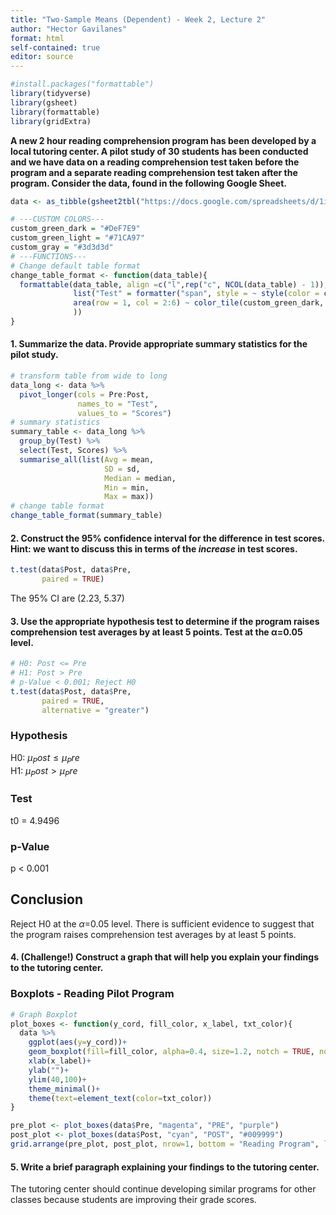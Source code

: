 ```yaml
---
title: "Two-Sample Means (Dependent) - Week 2, Lecture 2"
author: "Hector Gavilanes"
format: html
self-contained: true
editor: source
---
```


```r
#install.packages("formattable")
library(tidyverse)
library(gsheet)
library(formattable)
library(gridExtra)
```

**A new 2 hour reading comprehension program has been developed by a local tutoring center. A pilot study of 30 students has been conducted and we have data on a reading comprehension test taken before the program and a separate reading comprehension test taken after the program. Consider the data, found in the following Google Sheet.**

```r
data <- as_tibble(gsheet2tbl("https://docs.google.com/spreadsheets/d/1ijxX7c6qcFAw-r_mNSxC-Ps5b5njw-WtE4RcxPTySXU/edit?usp=sharing"))

# ---CUSTOM COLORS---
custom_green_dark = "#DeF7E9"
custom_green_light = "#71CA97"
custom_gray = "#3d3d3d"
# ---FUNCTIONS---
# Change default table format
change_table_format <- function(data_table){
  formattable(data_table, align =c("l",rep("c", NCOL(data_table) - 1)),
              list("Test" = formatter("span", style = ~ style(color = custom_gray, font.weight = "bold")),
              area(row = 1, col = 2:6) ~ color_tile(custom_green_dark, custom_green_light)
              ))
}
```

#### 1. Summarize the data. Provide appropriate summary statistics for the pilot study.

```r
# transform table from wide to long
data_long <- data %>% 
  pivot_longer(cols = Pre:Post, 
               names_to = "Test", 
               values_to = "Scores")
# summary statistics
summary_table <- data_long %>% 
  group_by(Test) %>%
  select(Test, Scores) %>% 
  summarise_all(list(Avg = mean,
                     SD = sd, 
                     Median = median, 
                     Min = min, 
                     Max = max))
# change table format
change_table_format(summary_table)
```

#### 2. Construct the 95% confidence interval for the difference in test scores. Hint: we want to discuss this in terms of the *increase* in test scores.

```r
t.test(data$Post, data$Pre,
       paired = TRUE)
```

The 95% CI are (2.23, 5.37)

#### 3. Use the appropriate hypothesis test to determine if the program raises comprehension test averages by at least 5 points. Test at the &alpha;=0.05 level.

```r

# H0: Post <= Pre
# H1: Post > Pre
# p-Value < 0.001; Reject H0
t.test(data$Post, data$Pre,
       paired = TRUE,
       alternative = "greater")

```
### Hypothesis
H0: $\mu_Post \le \mu_Pre$\
H1: $\mu_Post > \mu_Pre$\

### Test
t0 = 4.9496

### p-Value
p < 0.001

## Conclusion
Reject H0 at the $\alpha$=0.05 level. There is sufficient evidence to suggest that the program raises comprehension test averages by at least 5 points.


#### 4. (Challenge!) Construct a graph that will help you explain your findings to the tutoring center.

### Boxplots - Reading Pilot Program
```r
# Graph Boxplot
plot_boxes <- function(y_cord, fill_color, x_label, txt_color){
  data %>%
    ggplot(aes(y=y_cord))+
    geom_boxplot(fill=fill_color, alpha=0.4, size=1.2, notch = TRUE, notchwidth = 0.6)+
    xlab(x_label)+
    ylab("")+
    ylim(40,100)+
    theme_minimal()+
    theme(text=element_text(color=txt_color))
}

pre_plot <- plot_boxes(data$Pre, "magenta", "PRE", "purple")
post_plot <- plot_boxes(data$Post, "cyan", "POST", "#009999")
grid.arrange(pre_plot, post_plot, nrow=1, bottom = "Reading Program", left = "Scores", top = "Reading Comprehension Program")
```



#### 5. Write a brief paragraph explaining your findings to the tutoring center. 

The tutoring center should continue developing similar programs for other classes because students are improving their grade scores. 







